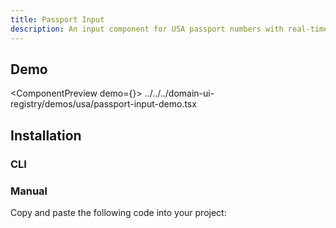 ```yaml
---
title: Passport Input
description: An input component for USA passport numbers with real-time validation.
---
```



## Demo

<ComponentPreview demo={<PassportInputDemo />}>
  <include>../../../domain-ui-registry/demos/usa/passport-input-demo.tsx</include>
</ComponentPreview>

## Installation

### CLI

<RegistryCliCommands name="usa-passport-input" type="free" />

### Manual

Copy and paste the following code into your project:

<RegistryAllFiles name="usa-passport-input" type="free" />